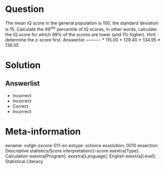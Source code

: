 Question
========

The mean IQ score in the general population is 100, the standard deviation is 15. Calculate the $99^{ste}$ percentile of IQ scores, in other words, calculate the IQ score for which 99% of the scores are lower (and 1% higher). Hint: determine the z-score first. 
Answerlist
----------
* 115.00
* 129.40
* 134.95
* 138.55

Solution
========

Answerlist
----------
* Incorrect
* Incorrect
* Correct
* Incorrect

Meta-information
================
exname: vufgb-zscore-011-en
extype: schoice
exsolution: 0010
exsection: Descriptive statistics/Score interpretation/z-score
exextra[Type]: Calculation
exextra[Program]: 
exextra[Language]: English
exextra[Level]: Statistical Literacy
